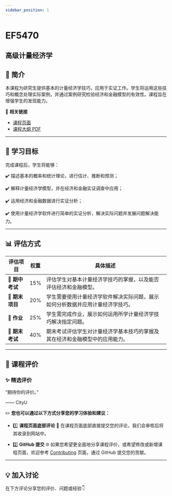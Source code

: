 ```yaml
---
sidebar_position: 1
---
```


# EF5470
## 高级计量经济学

## **📘 简介**
本课程为研究生提供基本的计量经济学技巧，应用于实证工作。学生将运用这些技巧和概念处理实际案例，并通过案例研究检验经济和金融模型的有效性。课程旨在增强学生的发现能力。

🔗 **相关链接**
- [课程页面](https://www.cityu.edu.hk/catalogue/pg/202425/course/EF5470.htm)
- [课程大纲 PDF](https://www.cityu.edu.hk/catalogue/pg/202425/course/EF5470.pdf)

---

## **🎯 学习目标**

完成课程后，学生将能够：

✔️ 描述基本的概率和统计理论，进行估计、推断和预测；

✔️ 解释计量经济学模型，并在经济和金融实证调查中应用；

✔️ 运用经济和金融数据进行实证分析；

✔️ 使用计量经济学软件进行简单的实证分析，解决实际问题并发展问题解决能力。

---

## **📊 评估方式**

| **评估项目**          | **权重** | **具体描述**                                                                                       |
|----------------------|---------|---------------------------------------------------------------------------------------------------|
| **📄 期中考试**       | 15%     | 评估学生对基本计量经济学技巧的掌握，以及能否评估经济和金融模型。                                 |
| **📄 期末项目**       | 20%     | 学生需要使用计量经济学软件解决实际问题，展示如何分析数据并应用计量经济学技巧。                   |
| **📄 作业**           | 25%     | 学生需完成作业，展示如何运用所学计量经济学技巧解决指定问题。                                     |
| **📝 期末考试**       | 40%     | 期末考试评估学生对计量经济学基本技巧的掌握及其在经济和金融模型中的应用能力。                   |

---

## **💬 课程评价**

### ✨ **精选评价**
<div className={commentStyles.commentBox}>
    <p className={commentStyles.commentText}>
        “期待你的评价。”
    </p>
    <p className={commentStyles.commentAuthor}>—— CityU</p>
</div>

✏️ **您也可以通过以下方式分享您的学习体验和建议：**

- 1️⃣ **课程页面底部评论**
💬 在课程页面底部直接提交您的评论，我们会审核后将其收录到网站中。

- 2️⃣ **GitHub 提交**
🌐 如果您希望更全面地分享课程评价，或希望修改或新增课程页面，欢迎参考 [Contributing](https://penjc.github.io/cityU-navigator/contributing) 页面，通过 GitHub 提交您的贡献。



---

## **💡 加入讨论**

在下方评论分享您的评价、问题或经验👇
<Utterances />
